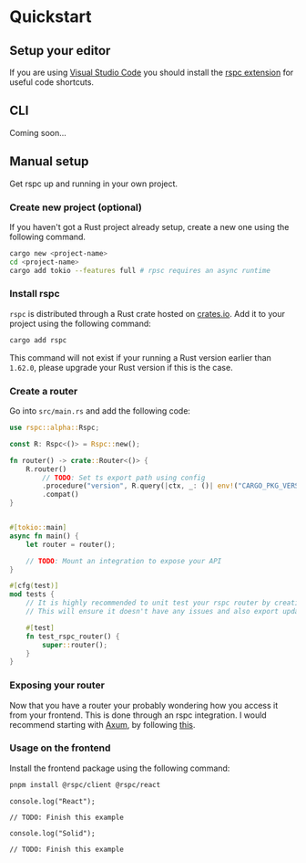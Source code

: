 
# Quickstart

## Setup your editor

If you are using [Visual Studio Code](https://code.visualstudio.com) you should install the [rspc extension](https://marketplace.visualstudio.com/items?itemName=oscartbeaumont.rspc-vscode) for useful code shortcuts.

## CLI

Coming soon...

## Manual setup

Get rspc up and running in your own project.

<Steps>

### Create new project (optional)

If you haven't got a Rust project already setup, create a new one using the following command.

```bash
cargo new <project-name>
cd <project-name>
cargo add tokio --features full # rpsc requires an async runtime
```

### Install rspc

`rspc` is distributed through a Rust crate hosted on [crates.io](https://crates.io/crates/rspc). Add it to your project using the following command:

```bash
cargo add rspc
```

This command will not exist if your running a Rust version earlier than `1.62.0`, please upgrade your Rust version if this is the case.

### Create a router

Go into `src/main.rs` and add the following code:

```rs copy filename="src/main.rs"
use rspc::alpha::Rspc;

const R: Rspc<()> = Rspc::new();

fn router() -> crate::Router<()> {
    R.router()
        // TODO: Set ts export path using config
        .procedure("version", R.query(|ctx, _: ()| env!("CARGO_PKG_VERSION")))
        .compat()
}


#[tokio::main]
async fn main() {
    let router = router();

    // TODO: Mount an integration to expose your API
}

#[cfg(test)]
mod tests {
    // It is highly recommended to unit test your rspc router by creating it
    // This will ensure it doesn't have any issues and also export updated Typescript types.

    #[test]
    fn test_rspc_router() {
        super::router();
    }
}
```

### Exposing your router

Now that you have a router your probably wondering how you access it from your frontend. This is done through an rspc integration. I would recommend starting with [Axum](https://github.com/tokio-rs/axum), by following [this](/integrations/axum).

### Usage on the frontend

Install the frontend package using the following command:

<Interpolate>

```bash
pnpm install @rspc/client @rspc/react
```

</Interpolate>

<IfFramework framework="react">

```tsx copy filename="src/MyComponent.tsx"
console.log("React");

// TODO: Finish this example
```

</IfFramework>

<IfFramework framework="solid">

```tsx copy filename="src/MyComponent.tsx"
console.log("Solid");

// TODO: Finish this example
```

</IfFramework>

</Steps>
